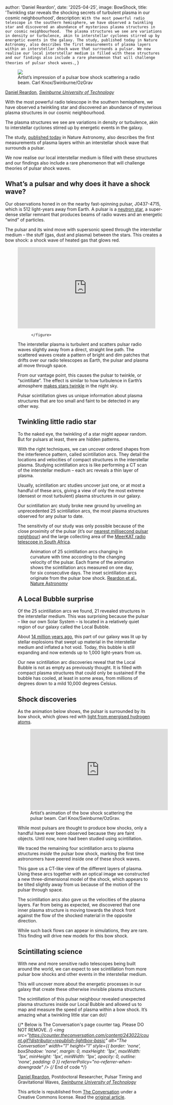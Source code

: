 
  author: 'Daniel Reardon',
  date: '2025-04-25',
  image: BowShock,
  title: 'Twinkling star reveals the shocking secrets of turbulent plasma in our cosmic neighbourhood',
  description:
    `With the most powerful radio telescope in the southern hemisphere, we have observed a twinkling star and discovered an abundance of mysterious plasma structures in our cosmic neighbourhood. 
    The plasma structures we see are variations in density or turbulence, akin to interstellar cyclones stirred up by energetic events in the galaxy.
   The study, published today in Nature Astronomy, also describes the first measurements of plasma layers within an interstellar shock wave that surrounds a pulsar.
   We now realise our local interstellar medium is filled with these structures and our findings also include a rare phenomenon that will challenge theories of pulsar shock waves.`,
}



<div class="theconversation-article-body">
    <figure>
      <img src="https://images.theconversation.com/files/661914/original/file-20250415-56-2gaikj.jpg?ixlib=rb-4.1.0&rect=0%2C0%2C7680%2C4311&q=45&auto=format&w=754&fit=clip" />
        <figcaption>
          Artist’s impression of a pulsar bow shock scattering a radio beam.
          <span class="attribution"><span class="source">Carl Knox/Swinburne/OzGrav</span></span>
        </figcaption>
    </figure>

  <span><a href="https://theconversation.com/profiles/daniel-reardon-1418102">Daniel Reardon</a>, <em><a href="https://theconversation.com/institutions/swinburne-university-of-technology-767">Swinburne University of Technology</a></em></span>

  <p>With the most powerful radio telescope in the southern hemisphere, we have observed a twinkling star and discovered an abundance of mysterious plasma structures in our cosmic neighbourhood.</p>

<p>The plasma structures we see are variations in density or turbulence, akin to interstellar cyclones stirred up by energetic events in the galaxy.</p>

<p>The study, <a href="https://www.nature.com/articles/s41550-025-02534-6">published today</a> in Nature Astronomy, also describes the first measurements of plasma layers within an interstellar shock wave that surrounds a pulsar. </p>

<p>We now realise our local interstellar medium is filled with these structures and our findings also include a rare phenomenon that will challenge theories of pulsar shock waves.</p>

<h2>What’s a pulsar and why does it have a shock wave?</h2>

<p>Our observations honed in on the nearby fast-spinning pulsar, J0437-4715, which is 512 light-years away from Earth. A pulsar is a <a href="https://theconversation.com/explainer-what-is-a-neutron-star-29341">neutron star</a>, a super-dense stellar remnant that produces beams of radio waves and an energetic “wind” of particles.</p>

<p>The pulsar and its wind move with supersonic speed through the interstellar medium – the stuff (gas, dust and plasma) between the stars. This creates a bow shock: a shock wave of heated gas that glows red. </p>

<figure>
            <iframe width="440" height="260" src="https://www.youtube.com/embed/gjLk_72V9Bw?wmode=transparent&amp;start=0" frameborder="0" allowfullscreen=""></iframe>
            
          </figure>

<p>The interstellar plasma is turbulent and scatters pulsar radio waves slightly away from a direct, straight line path. The scattered waves create a pattern of bright and dim patches that drifts over our radio telescopes as Earth, the pulsar and plasma all move through space.</p>

<p>From our vantage point, this causes the pulsar to twinkle, or “scintillate”. The effect is similar to how turbulence in Earth’s atmosphere <a href="https://theconversation.com/curious-kids-why-do-stars-twinkle-81188">makes stars twinkle</a> in the night sky. </p>

<p>Pulsar scintillation gives us unique information about plasma structures that are too small and faint to be detected in any other way.</p>

<h2>Twinkling little radio star</h2>

<p>To the naked eye, the twinkling of a star might appear random. But for pulsars at least, there are hidden patterns.</p>

<p>With the right techniques, we can uncover ordered shapes from the interference pattern, called scintillation arcs. They detail the locations and velocities of compact structures in the interstellar plasma. Studying scintillation arcs is like performing a CT scan of the interstellar medium – each arc reveals a thin layer of plasma.</p>

<p>Usually, scintillation arc studies uncover just one, or at most a handful of these arcs, giving a view of only the most extreme (densest or most turbulent) plasma structures in our galaxy. </p>

<p>Our scintillation arc study broke new ground by unveiling an unprecedented 25 scintillation arcs, the most plasma structures observed for any pulsar to date.</p>

<p>The sensitivity of our study was only possible because of the close proximity of the pulsar (it’s our <a href="https://theconversation.com/what-happens-when-matter-is-squashed-to-the-brink-of-collapse-we-weighed-a-neutron-star-to-help-nasa-find-out-229813">nearest millisecond pulsar neighbour</a>) and the large collecting area of the <a href="https://www.sarao.ac.za/science/meerkat/about-meerkat/">MeerKAT radio telescope in South Africa</a>.</p>

<figure class="align-center ">
            <img alt="" src="https://images.theconversation.com/files/662138/original/file-20250416-56-tnbkoc.gif?ixlib=rb-4.1.0&amp;q=45&amp;auto=format&amp;w=754&amp;fit=clip" srcset="https://images.theconversation.com/files/662138/original/file-20250416-56-tnbkoc.gif?ixlib=rb-4.1.0&amp;q=45&amp;auto=format&amp;w=600&amp;h=700&amp;fit=crop&amp;dpr=1 600w, https://images.theconversation.com/files/662138/original/file-20250416-56-tnbkoc.gif?ixlib=rb-4.1.0&amp;q=30&amp;auto=format&amp;w=600&amp;h=700&amp;fit=crop&amp;dpr=2 1200w, https://images.theconversation.com/files/662138/original/file-20250416-56-tnbkoc.gif?ixlib=rb-4.1.0&amp;q=15&amp;auto=format&amp;w=600&amp;h=700&amp;fit=crop&amp;dpr=3 1800w, https://images.theconversation.com/files/662138/original/file-20250416-56-tnbkoc.gif?ixlib=rb-4.1.0&amp;q=45&amp;auto=format&amp;w=754&amp;h=879&amp;fit=crop&amp;dpr=1 754w, https://images.theconversation.com/files/662138/original/file-20250416-56-tnbkoc.gif?ixlib=rb-4.1.0&amp;q=30&amp;auto=format&amp;w=754&amp;h=879&amp;fit=crop&amp;dpr=2 1508w, https://images.theconversation.com/files/662138/original/file-20250416-56-tnbkoc.gif?ixlib=rb-4.1.0&amp;q=15&amp;auto=format&amp;w=754&amp;h=879&amp;fit=crop&amp;dpr=3 2262w" sizes="(min-width: 1466px) 754px, (max-width: 599px) 100vw, (min-width: 600px) 600px, 237px" />
            <figcaption>
              <span class="caption">Animation of 25 scintillation arcs changing in curvature with time according to the changing velocity of the pulsar. Each frame of the animation shows the scintillation arcs measured on one day, for six consecutive days. The inset scintillation arcs originate from the pulsar bow shock.</span>
              <span class="attribution"><a class="source" href="https://www.nature.com/articles/s41550-025-02534-6">Reardon et al., Nature Astronomy</a></span>
            </figcaption>
          </figure>

<h2>A Local Bubble surprise</h2>

<p>Of the 25 scintillation arcs we found, 21 revealed structures in the interstellar medium. This was surprising because the pulsar – like our own Solar System – is located in a relatively quiet region of our galaxy called the Local Bubble.</p>

<p>About <a href="https://www.nature.com/articles/s41586-021-04286-5">14 million years ago</a>, this part of our galaxy was lit up by stellar explosions that swept up material in the interstellar medium and inflated a hot void. Today, this bubble is still expanding and now extends up to 1,000 light-years from us. </p>

<p>Our new scintillation arc discoveries reveal that the Local Bubble is not as empty as previously thought. It is filled with compact plasma structures that could only be sustained if the bubble has cooled, at least in some areas, from millions of degrees down to a mild 10,000 degrees Celsius.</p>

<h2>Shock discoveries</h2>

<p>As the animation below shows, the pulsar is surrounded by its bow shock, which glows red with <a href="https://theconversation.com/explainer-seeing-the-universe-through-spectroscopic-eyes-37759">light from energised hydrogen atoms</a>.</p>

<figure>
            <iframe width="440" height="260" src="https://www.youtube.com/embed/G6UAvud6qVE?wmode=transparent&amp;start=0" frameborder="0" allowfullscreen=""></iframe>
            <figcaption><span class="caption">Artist’s animation of the bow shock scattering the pulsar beam. Carl Knox/Swinburne/OzGrav.</span></figcaption>
          </figure>

<p>While most pulsars are thought to produce bow shocks, only a handful have ever been observed because they are faint objects. Until now, none had been studied using scintillation.</p>

<p>We traced the remaining four scintillation arcs to plasma structures <em>inside</em> the pulsar bow shock, marking the first time astronomers have peered inside one of these shock waves.</p>

<p>This gave us a CT-like view of the different layers of plasma. Using these arcs together with an optical image we constructed a new three-dimensional model of the shock, which appears to be tilted slightly away from us because of the motion of the pulsar through space.  </p>

<p>The scintillation arcs also gave us the velocities of the plasma layers. Far from being as expected, we discovered that one inner plasma structure is moving towards the shock front against the flow of the shocked material in the opposite direction. </p>

<p>While such back flows can appear in simulations, they are rare. This finding will drive new models for this bow shock.</p>



<h2>Scintillating science</h2>

<p>With new and more sensitive radio telescopes being built around the world, we can expect to see scintillation from more pulsar bow shocks and other events in the interstellar medium.</p>

<p>This will uncover more about the energetic processes in our galaxy that create these otherwise invisible plasma structures.</p>

<p>The scintillation of this pulsar neighbour revealed unexpected plasma structures inside our Local Bubble and allowed us to map and measure the speed of plasma within a bow shock. It’s amazing what a twinkling little star can do\!</p> 

{/* Below is The Conversation's page counter tag. Please DO NOT REMOVE. */}
<img
  src="https://counter.theconversation.com/content/243022/count.gif?distributor=republish-lightbox-basic"
  alt="The Conversation"
  width="1"
  height="1"
  style={{ 
    border: 'none', 
    boxShadow: 'none', 
    margin: 0, 
    maxHeight: '1px', 
    maxWidth: '1px', 
    minHeight: '1px', 
    minWidth: '1px', 
    opacity: 0, 
    outline: 'none', 
    padding: 0 
  }}
  referrerPolicy="no-referrer-when-downgrade"
/>
{/* End of code */}

  <p><span><a href="https://theconversation.com/profiles/daniel-reardon-1418102">Daniel Reardon</a>, Postdoctoral Researcher, Pulsar Timing and Gravitational Waves, <em><a href="https://theconversation.com/institutions/swinburne-university-of-technology-767">Swinburne University of Technology</a></em></span></p>

  <p>This article is republished from <a href="https://theconversation.com">The Conversation</a> under a Creative Commons license. Read the <a href="https://theconversation.com/twinkling-star-reveals-the-shocking-secrets-of-turbulent-plasma-in-our-cosmic-neighbourhood-243022">original article</a>.</p>
</div>
